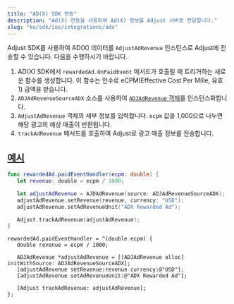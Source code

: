 ```yaml
---
title: "AD(X) SDK 연동"
description: "Ad(X) 연동을 사용하여 Ad(X) 정보를 Adjust 서버로 전달합니다."
slug: "ko/sdk/ios/integrations/adx"
---
```


<MinorVersion added="v4.35.3">

Adjust SDK를 사용하여 AD\(X\) 데이터를 `AdjustAdRevenue` 인스턴스로 Adjust에 전송할 수 있습니다. 다음을 수행하시기 바랍니다.

</MinorVersion>

1. AD\(X\) SDK에서 `rewardedAd.OnPaidEvent` 메서드가 호출될 때 트리거하는 새로운 함수를 생성합니다. 이 함수는 인수로 eCPM\(Effective Cost Per Mille, 유효 1\) 금액을 받습니다.
2. `ADJAdRevenueSourceADX` 소스를 사용하여 [`ADJAdRevenue` 객체](/ko/sdk/ios/features/ad-revenue)를 인스턴스화합니다.
3. `AdjustAdRevenue` 객체의 세부 정보를 입력합니다. `ecpm` 값을 1,000으로 나누면 해당 광고의 예상 매출이 반환됩니다.
4. `trackAdRevenue` 메서드를 호출하여 Adjust로 광고 매출 정보를 전송합니다.

## [예시](example)

<Tabs>
<Tab title="Swift">

```swift
func rewardedAd.paidEventHandler(ecpm: double) {
   let revenue: double = ecpm / 1000;

   let adjustAdRevenue = AJDAdRevenue(source: ADJAdRevenueSourceADX);
   adjustAdRevenue.setRevenue(revenue, currency: "USD");
   adjustAdRevenue.setAdRevenueUnit("ADX Rewarded Ad");

   Adjust.trackAdRevenue(adjustAdRevenue);
}
```

</Tab>
<Tab title="Objective-C">

```objc
rewardedAd.paidEventHandler = ^(double ecpm) {
   double revenue = ecpm / 1000;

   ADJAdRevenue *adjustAdRevenue = [[ADJAdRevenue alloc] initWithSource: ADJAdRevenueSourceADX];
   [adjustAdRevenue setRevenue:revenue currency:@"USD"];
   [adjustAdRevenue setAdRevenueUnit:@"ADX Rewarded Ad"];

   [Adjust trackAdRevenue: adjustAdRevenue];
};
```

</Tab>
</Tabs>
